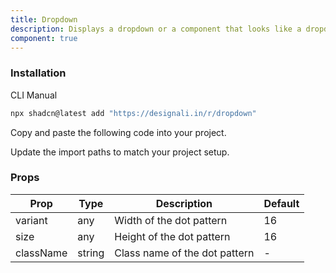 ```yaml
---
title: Dropdown
description: Displays a dropdown or a component that looks like a dropdown.
component: true
---
```


<div className="grid gap-3 lg:grid-cols-2  xl:grid-cols-3">
  <ComponentPreview name="dropdown-01" />
  <ComponentPreview name="dropdown-02" />
  <ComponentPreview name="dropdown-03" />
  <ComponentPreview name="dropdown-04" />
  <ComponentPreview name="dropdown-05" />
  <ComponentPreview name="dropdown-06" />
  <ComponentPreview name="dropdown-07" />
  <ComponentPreview name="dropdown-08" />
  <ComponentPreview name="dropdown-09" />
  <ComponentPreview name="dropdown-10" />
  <ComponentPreview name="dropdown-11" />
  <ComponentPreview name="dropdown-12" />
  <ComponentPreview name="dropdown-13" />
  <ComponentPreview name="dropdown-14" />
  <ComponentPreview name="dropdown-15" />
</div>

### Installation

<Tabs defaultValue="cli">

<TabsList>
  <TabsTrigger value="cli">CLI</TabsTrigger>
  <TabsTrigger value="manual">Manual</TabsTrigger>
</TabsList>
<TabsContent value="cli">

```bash
npx shadcn@latest add "https://designali.in/r/dropdown"
```

</TabsContent>

<TabsContent className="flex w-full"  value="manual">

<Steps>

<Step>Copy and paste the following code into your project.</Step>

<ComponentSource name="dropdown" />

<Step>Update the import paths to match your project setup.</Step>

</Steps>

</TabsContent>

</Tabs>

### Props

| Prop      | Type   | Description                   | Default |
| --------- | ------ | ----------------------------- | ------- |
| variant   | any    | Width of the dot pattern      | 16      |
| size      | any    | Height of the dot pattern     | 16      |
| className | string | Class name of the dot pattern | -       |
